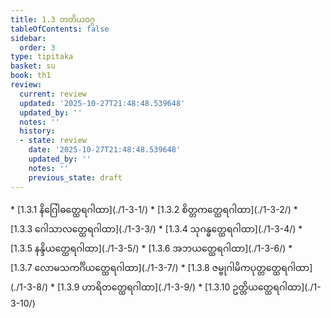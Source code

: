 ```yaml
---
title: 1.3 တတိယဝဂ္ဂ
tableOfContents: false
sidebar:
  order: 3
type: tipitaka
basket: su
book: th1
review:
  current: review
  updated: '2025-10-27T21:48:48.539648'
  updated_by: ''
  notes: ''
  history:
  - state: review
    date: '2025-10-27T21:48:48.539648'
    updated_by: ''
    notes: ''
    previous_state: draft
---
```



<ReviewStatus review={frontmatter.review} showDetails={true} />

<HypothesisAnnotation frontmatter={frontmatter} />

<DynamicBreadcrumb />



<TableOfContents book="th1" section="1.3">
* [1.3.1 နိဂြေါဓတ္ထေရဂါထာ](./1-3-1/)
* [1.3.2 စိတ္တကတ္ထေရဂါထာ](./1-3-2/)
* [1.3.3 ဂေါသာလတ္ထေရဂါထာ](./1-3-3/)
* [1.3.4 သုဂန္ဓတ္ထေရဂါထာ](./1-3-4/)
* [1.3.5 နန္ဒိယတ္ထေရဂါထာ](./1-3-5/)
* [1.3.6 အဘယတ္ထေရဂါထာ](./1-3-6/)
* [1.3.7 လောမသကင်္ဂိယတ္ထေရဂါထာ](./1-3-7/)
* [1.3.8 ဇမ္ဗုဂါမိကပုတ္တတ္ထေရဂါထာ](./1-3-8/)
* [1.3.9 ဟာရိတတ္ထေရဂါထာ](./1-3-9/)
* [1.3.10 ဥတ္တိယတ္ထေရဂါထာ](./1-3-10/)
</TableOfContents>